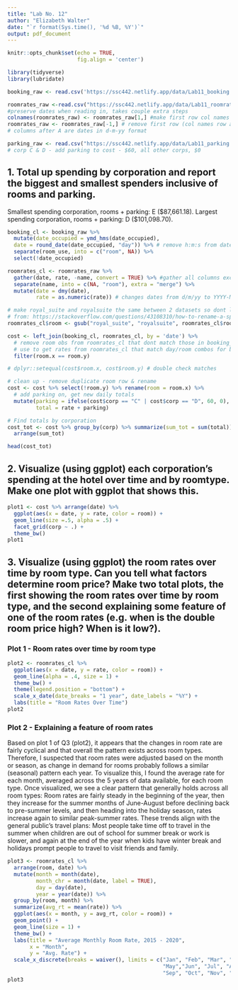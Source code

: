 ---
title: "Lab No. 12"
author: "Elizabeth Walter"
date: "`r format(Sys.time(), '%d %B, %Y')`"
output: pdf_document
---

```{r setup, include=TRUE}
knitr::opts_chunk$set(echo = TRUE,
                      fig.align = 'center')
```

```{r, warning=FALSE, message=FALSE}
library(tidyverse)
library(lubridate)
```
```{r}
booking_raw <- read.csv('https://ssc442.netlify.app/data/Lab11_booking.csv')

roomrates_raw <-read.csv("https://ssc442.netlify.app/data/Lab11_roomrates.csv", header = FALSE) 
#preserve dates when reading in, takes couple extra steps
colnames(roomrates_raw) <- roomrates_raw[1,] #make first row col names
roomrates_raw <- roomrates_raw[-1,] # remove first row (col names row as obs)
# columns after A are dates in d-m-yy format

parking_raw <- read.csv("https://ssc442.netlify.app/data/Lab11_parking.csv")
# corp C & D - add parking to cost - $60, all other corps, $0
```

## 1. Total up spending by corporation and report the biggest and smallest spenders inclusive of rooms and parking.

Smallest spending corporation, rooms + parking: E ($87,661.18).
Largest spending corporation, rooms + parking: D ($101,098.70).
```{r q1, warning=FALSE}
booking_cl <- booking_raw %>% 
  mutate(date_occupied = ymd_hms(date_occupied),
  date = round_date(date_occupied, "day")) %>% # remove h:m:s from dates
  separate(room_use, into = c("room", NA)) %>%
  select(!date_occupied)

roomrates_cl <- roomrates_raw %>% 
  gather(date, rate, -name, convert = TRUE) %>% #gather all columns except name
  separate(name, into = c(NA, "room"), extra = "merge") %>%
  mutate(date = dmy(date),
         rate = as.numeric(rate)) # changes dates from d/m/yy to YYYY-MM-DD

# make royal_suite and royalsuite the same between 2 datasets so dont lose when joining
# from: https://stackoverflow.com/questions/43108310/how-to-rename-a-specific-cell-in-r
roomrates_cl$room <- gsub("royal_suite", "royalsuite", roomrates_cl$room)

cost <- left_join(booking_cl, roomrates_cl, by = 'date') %>%
  # remove room obs from roomrates_cl that dont match those in booking_cl
  # use to get rates from roomrates_cl that match day/room combos for booking_cl
  filter(room.x == room.y) 

# dplyr::setequal(cost$room.x, cost$room.y) # double check matches

# clean up - remove duplicate room row & rename
cost <- cost %>% select(!room.y) %>% rename(room = room.x) %>%
  # add parking on, get new daily totals
  mutate(parking = ifelse(cost$corp == "C" | cost$corp == "D", 60, 0),
         total = rate + parking)

# Find totals by corporation
cost_tot <- cost %>% group_by(corp) %>% summarize(sum_tot = sum(total)) %>%
  arrange(sum_tot)

head(cost_tot)
```

\newpage
## 2. Visualize (using ggplot) each corporation’s spending at the hotel over time and by roomtype. Make one plot with ggplot that shows this.

```{r q2}
plot1 <- cost %>% arrange(date) %>%
  ggplot(aes(x = date, y = rate, color = room)) +
  geom_line(size =.5, alpha = .5) +
  facet_grid(corp ~ .) + 
  theme_bw()
plot1
```
\newpage
## 3. Visualize (using ggplot) the room rates over time by room type. Can you tell what factors determine room price? Make two total plots, the first showing the room rates over time by room type, and the second explaining some feature of one of the room rates (e.g. when is the double room price high? When is it low?).

### Plot 1 - Room rates over time by room type
```{r q3}
plot2 <- roomrates_cl %>%
  ggplot(aes(x = date, y = rate, color = room)) +
  geom_line(alpha = .4, size = 1) +
  theme_bw() +
  theme(legend.position = "bottom") +
  scale_x_date(date_breaks = "1 year", date_labels = "%Y") +
  labs(title = "Room Rates Over Time") 
plot2
```

### Plot 2 - Explaining a feature of room rates
Based on plot 1 of Q3 (plot2), it appears that the changes in room rate are fairly cyclical and that overall the pattern exists across room types. Therefore, I suspected that room rates were adjusted based on the month or season, as change in demand for rooms probably follows a similar (seasonal) pattern each year. To visualize this, I found the average rate for each month, averaged across the 5 years of data available, for each room type. Once visualized, we see a clear pattern that generally holds across all room types: Room rates are fairly steady in the beginning of the year, then they increase for the summer months of June-August before declining back to pre-summer levels, and then heading into the holiday season, rates increase again to similar peak-summer rates. These trends align with the general public's travel plans: Most people take time off to travel in the summer when children are out of school for summer break or work is slower, and again at the end of the year when kids have winter break and holidays prompt people to travel to visit friends and family.
```{r, message=FALSE}
plot3 <- roomrates_cl %>%
  arrange(room, date) %>%
  mutate(month = month(date),
         month_chr = month(date, label = TRUE),
         day = day(date),
         year = year(date)) %>%
  group_by(room, month) %>%
  summarize(avg_rt = mean(rate)) %>%
  ggplot(aes(x = month, y = avg_rt, color = room)) +
  geom_point() +
  geom_line(size = 1) +
  theme_bw() +
  labs(title = "Average Monthly Room Rate, 2015 - 2020",
       x = "Month",
       y = "Avg. Rate") +
  scale_x_discrete(breaks = waiver(), limits = c("Jan", "Feb", "Mar", "Apr",
                                                 "May","Jun", "Jul", "Aug", 
                                                 "Sep", "Oct", "Nov", "Dec"))
plot3
```

